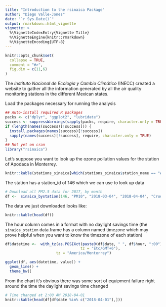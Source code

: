 ```yaml
---
title: "Introduction to the rsinaica Package"
author: "Diego Valle-Jones"
date: "`r Sys.Date()`"
output: rmarkdown::html_vignette
vignette: >
  %\VignetteIndexEntry{Vignette Title}
  %\VignetteEngine{knitr::rmarkdown}
  %\VignetteEncoding{UTF-8}
---
```


```r
knitr::opts_chunk$set(
  collapse = TRUE,
  comment = "#>",
  fig.dim = c(11,6)
)
```

The *Instituto Nacional de Ecología y Cambio Climático* (INECC) created a
website to gather all the information generated by all the air quality
monitoring stations in the different Mexican states.

Load the packages necessary for running the analysis

```r
## Auto-install required R packages
packs <- c("dplyr", "ggplot2", "lubridate")
success <- suppressWarnings(sapply(packs, require, character.only = TRUE))
if (length(names(success)[!success])) {
  install.packages(names(success)[!success])
  sapply(names(success)[!success], require, character.only = TRUE)
}
## Not yet on cran
library("rsinaica")
```

Let's suppose you want to look up the ozone pollution values for the station of
Apodaca in Monterrey.


```r
knitr::kable(stations_sinaica[which(stations_sinaica$station_name == "Apodaca"),])
```

The station has a station_id of 146 which we can use to look up data

```r
# Download all PM2.5 data for 2017, by month
df <-  sinaica_bystation(146, "PM10", "2018-03-04", "2018-04-04", "Crude")
```

The data we just downloaded looks like:

```r
knitr::kable(head(df))
```

The hour column comes in a format with no daylight savings time
(the `sinaica_station` data.frame has a 
column named timezone which may prove helpful when you want to know the
timezone of each station)

```r
df$datetime <-  with_tz(as.POSIXct(paste0(df$date, " ", df$hour, ":00"), 
                                  tz = "Etc/GMT+6"),
                       tz = "America/Monterrey")

ggplot(df, aes(datetime, value)) +
  geom_line() +
  theme_bw()
```

From the chart it's obvious there was some sort of equipment failure right around the time
the daylight savings time changed

```r
# Time changed at 2:00 AM 2018-04-01
knitr::kable(head(df[df$date %in% c("2018-04-01"),]))
```
